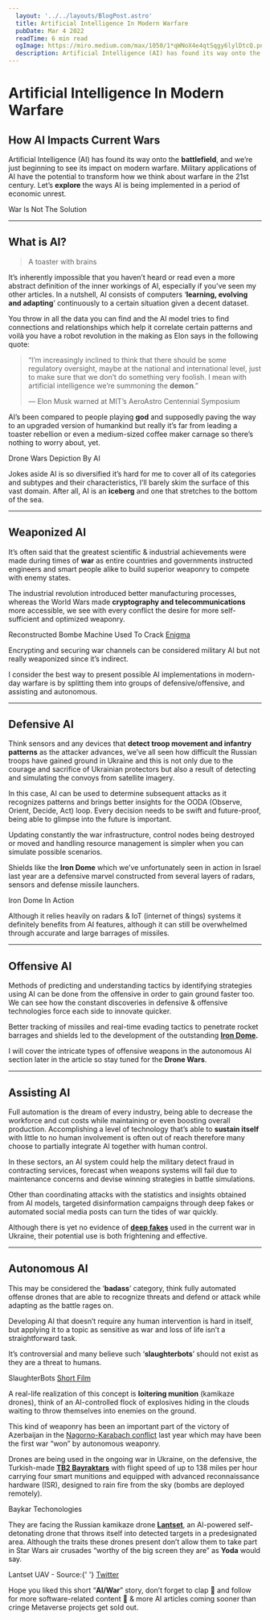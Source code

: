 ```yaml
---
  layout: '../../layouts/BlogPost.astro'
  title: Artificial Intelligence In Modern Warfare
  pubDate: Mar 4 2022
  readTime: 6 min read
  ogImage: https://miro.medium.com/max/1050/1*qWNoX4e4qtSqgy6lylDtcQ.png
  description: Artificial Intelligence (AI) has found its way onto the battlefield, and we’re just beginning to see its impact on modern warfare. Military applications of AI have the potential to transform how we…
---
```



<BlogImage src="https://miro.medium.com/max/1400/1*IMog-6PSYQCGiww8rykTcA.png" />

# Artificial Intelligence In Modern Warfare

## How AI Impacts Current Wars

Artificial Intelligence (AI) has found its way onto the **battlefield**, and we’re just beginning to see its impact on modern warfare. Military applications of AI have the potential to transform how we think about warfare in the 21st century. Let’s **explore** the ways AI is being implemented in a period of economic unrest.

<BlogImage src="https://miro.medium.com/max/1000/0*EHsWXswaWm0hIOSH.jpg">
  War Is Not The Solution
</BlogImage>

<hr />

## What is AI?

> A toaster with brains

It’s inherently impossible that you haven’t heard or read even a more abstract definition of the inner workings of AI, especially if you’ve seen my other articles. In a nutshell, AI consists of computers ‘**learning, evolving and adapting**’ continuously to a certain situation given a decent dataset.

You throw in all the data you can find and the AI model tries to find connections and relationships which help it correlate certain patterns and voilà you have a robot revolution in the making as Elon says in the following quote:

> “I’m increasingly inclined to think that there should be some regulatory oversight, maybe at the national and international level, just to make sure that we don’t do something very foolish. I mean with artificial intelligence we’re summoning the **demon**.”
>
> — Elon Musk warned at MIT’s AeroAstro Centennial Symposium

AI’s been compared to people playing **god** and supposedly paving the way to an upgraded version of humankind but really it’s far from leading a toaster rebellion or even a medium-sized coffee maker carnage so there’s nothing to worry about, yet.

<BlogImage src="https://miro.medium.com/max/1400/1*ULLiUaKUbmo7MJ_iOQ6wNQ.png">
  Drone Wars Depiction By AI
</BlogImage>

Jokes aside AI is so diversified it’s hard for me to cover all of its categories and subtypes and their characteristics, I’ll barely skim the surface of this vast domain. After all, AI is an **iceberg** and one that stretches to the bottom of the sea.

<hr />

## Weaponized AI

It’s often said that the greatest scientific & industrial achievements were made during times of **war** as entire countries and governments instructed engineers and smart people alike to build superior weaponry to compete with enemy states.

The industrial revolution introduced better manufacturing processes, whereas the World Wars made **cryptography and telecommunications** more accessible, we see with every conflict the desire for more self-sufficient and optimized weaponry.

<BlogImage src="https://miro.medium.com/max/1400/0*E3i04nY-95kOd-nA.jpg">
  Reconstructed Bombe Machine Used To Crack
  <a href="https://brilliant.org/wiki/enigma-machine/"> Enigma</a>
</BlogImage>

Encrypting and securing war channels can be considered military AI but not really weaponized since it’s indirect.

I consider the best way to present possible AI implementations in modern-day warfare is by splitting them into groups of defensive/offensive, and assisting and autonomous.

<hr />

## Defensive AI

Think sensors and any devices that **detect troop movement and infantry patterns** as the attacker advances, we’ve all seen how difficult the Russian troops have gained ground in Ukraine and this is not only due to the courage and sacrifice of Ukrainian protectors but also a result of detecting and simulating the convoys from satellite imagery.

In this case, AI can be used to determine subsequent attacks as it recognizes patterns and brings better insights for the OODA (Observe, Orient, Decide, Act) loop. Every decision needs to be swift and future-proof, being able to glimpse into the future is important.

Updating constantly the war infrastructure, control nodes being destroyed or moved and handling resource management is simpler when you can simulate possible scenarios.

Shields like the **Iron Dome** which we’ve unfortunately seen in action in Israel last year are a defensive marvel constructed from several layers of radars, sensors and defense missile launchers.

<BlogImage src="https://miro.medium.com/max/1400/0*wOePCPxpipDMmxmn.jpg">
  Iron Dome In Action
</BlogImage>

Although it relies heavily on radars & IoT (internet of things) systems it definitely benefits from AI features, although it can still be overwhelmed through accurate and large barrages of missiles.

<hr />

## Offensive AI

Methods of predicting and understanding tactics by identifying strategies using AI can be done from the offensive in order to gain ground faster too. We can see how the constant discoveries in defensive & offensive technologies force each side to innovate quicker.

Better tracking of missiles and real-time evading tactics to penetrate rocket barrages and shields led to the development of the outstanding [**Iron Dome**](https://www.bbc.com/news/world-middle-east-20385306)**.**

I will cover the intricate types of offensive weapons in the autonomous AI section later in the article so stay tuned for the **Drone Wars**.

<hr />

## Assisting AI

Full automation is the dream of every industry, being able to decrease the workforce and cut costs while maintaining or even boosting overall production. Accomplishing a level of technology that’s able to **sustain itself** with little to no human involvement is often out of reach therefore many choose to partially integrate AI together with human control.

In these sectors, an AI system could help the military detect fraud in contracting services, forecast when weapons systems will fail due to maintenance concerns and devise winning strategies in battle simulations.

Other than coordinating attacks with the statistics and insights obtained from AI models, targeted disinformation campaigns through deep fakes or automated social media posts can turn the tides of war quickly.

Although there is yet no evidence of [**deep fakes**](https://medium.com/@alex.streza/i-deep-faked-myself-in-every-meeting-for-a-whole-week-23901deed017) used in the current war in Ukraine, their potential use is both frightening and effective.

<hr />

## Autonomous AI

This may be considered the ‘**badass**’ category, think fully automated offense drones that are able to recognize threats and defend or attack while adapting as the battle rages on.

Developing AI that doesn’t require any human intervention is hard in itself, but applying it to a topic as sensitive as war and loss of life isn’t a straightforward task.

It’s controversial and many believe such ‘**slaughterbots**’ should not exist as they are a threat to humans.

<BlogImage src="https://miro.medium.com/max/1400/0*t4fhWUcdmqbljp0f.jpg">
  SlaughterBots
  <a href="https://www.youtube.com/watch?v=9fa9lVwHHqg"> Short Film</a>
</BlogImage>

A real-life realization of this concept is **loitering munition** (kamikaze drones), think of an AI-controlled flock of explosives hiding in the clouds waiting to throw themselves into enemies on the ground.

This kind of weaponry has been an important part of the victory of Azerbaijan in the [Nagorno-Karabach conflict](https://www.crisisgroup.org/content/nagorno-karabakh-conflict-visual-explainer) last year which may have been the first war “won” by autonomous weaponry.

Drones are being used in the ongoing war in Ukraine, on the defensive, the Turkish-made [**TB2 Bayraktars**](https://www.baykartech.com/en/uav/bayraktar-tb2/) with flight speed of up to 138 miles per hour carrying four smart munitions and equipped with advanced reconnaissance hardware (ISR), designed to rain fire from the sky (bombs are deployed remotely).

<BlogImage src="https://miro.medium.com/max/1400/1*As2An91pZMadZ2ewD43LNg.png">
  Baykar Techonologies
</BlogImage>

They are facing the Russian kamikaze drone [**Lantset**](https://www.realcleardefense.com/articles/2021/05/06/russian_uav_technology_and_loitering_munitions_775980.html), an AI-powered self-detonating drone that throws itself into detected targets in a predesignated area. Although the traits these drones present don’t allow them to take part in Star Wars air crusades “worthy of the big screen they are” as **Yoda** would say.

<BlogImage src="https://miro.medium.com/max/1400/0*gABKf29u6fPlX6z5">
  <span class="flex justify-center">
    <span>Lantset UAV - Source:</span>{' '}
    <a href="https://twitter.com/RALee85/status/1143253201434664961/photo/3">
      <span> Twitter</span>
    </a>
  </span>
</BlogImage>

Hope you liked this short “**AI/War**” story, don’t forget to clap 👏 and follow for more software-related content 🚀 & more AI articles coming sooner than cringe Metaverse projects get sold out.
